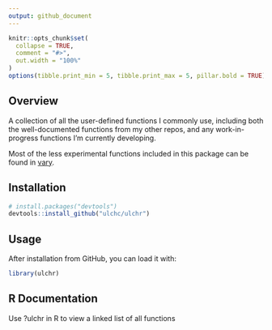 ```yaml
---
output: github_document
---
```


<!-- README.md is generated from README.Rmd. Please edit that file -->

```r
knitr::opts_chunk$set(
  collapse = TRUE,
  comment = "#>",
  out.width = "100%"
)
options(tibble.print_min = 5, tibble.print_max = 5, pillar.bold = TRUE)
```

## Overview
A collection of all the user-defined functions I commonly use, including both the well-documented functions from my other repos, and any work-in-progress functions I'm currently developing. 

Most of the less experimental functions included in this package can be found in [vary](https://github.com/ulchc/vary).

## Installation

```r
# install.packages("devtools")
devtools::install_github("ulchc/ulchr")
```

## Usage

After installation from GitHub, you can load it with:
```r
library(ulchr)
```

## R Documentation

Use ?ulchr in R to view a linked list of all functions

